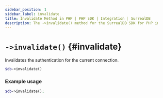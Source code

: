 ```yaml
---
sidebar_position: 1
sidebar_label: invalidate
title: Invalidate Method in PHP | PHP SDK | Integration | SurrealDB
description: The ->invalidate() method for the SurrealDB SDK for PHP invalidates the authentication for the current connection.
---
```


# `->invalidate()` {#invalidate}

Invalidates the authentication for the current connection.

```php title="Method Syntax"
$db->invalidate()
```

### Example usage
```php
$db->invalidate();
```